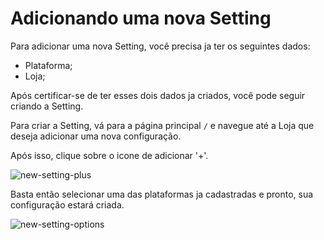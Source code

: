 # Adicionando uma nova Setting

Para adicionar uma nova Setting, você precisa ja ter os seguintes dados:
- Plataforma;
- Loja;

Após certificar-se de ter esses dois dados ja criados, você pode seguir criando a Setting.

Para criar a Setting, vá para a página principal `/` e navegue até a Loja que deseja adicionar uma nova configuração.

Após isso, clique sobre o icone de adicionar '+'.

![new-setting-plus](/web/new-setting-plus.png)

Basta então selecionar uma das plataformas ja cadastradas e pronto, sua configuração estará criada.

![new-setting-options](/web/new-setting-options.png)